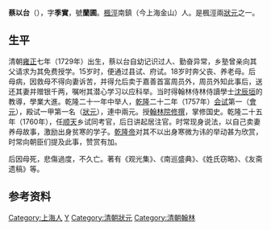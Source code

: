 {{Unreferenced|time=2020-08-24T03:02:55+00:00}}
'''蔡以台'''（{{bd|1729年||？|catIdx=C蔡}}），字'''季實'''，號'''蘭圃'''。[[楓涇|楓涇]]南鎮（今上海金山）人。是楓涇兩[[狀元|狀元]]之一。

== 生平 ==
清朝[[雍正|雍正]]七年（1729年）出生，蔡以台自幼记识过人、勤奋异常，乡塾曾亲向其父请求为其免费授学。15岁时，便通过县试、府试。18岁时奔父丧、养老母。后母病，因救母不得向妻诉苦，并得允后卖于嘉善首富周员外，周员外知此事后，送还其妻并赠银千两，嘱咐其潜心学习以应科举。当时得翰林侍林侍讀學士[[沈辰垣|沈辰垣]]的教導，學業大進。乾隆二十一年中举人，[[乾隆|乾隆]]二十二年（1757年）[[会试|会试]]第一（[[會元|會元]]），殿试一甲第一名（[[狀元|狀元]]），連中兩元。授[[翰林院|翰林院]][[修撰|修撰]]，掌修国史。乾隆二十五年（1760年），任[[顺天|顺天]]乡试同考官，后日讲起居注官。时常现身说法，以自己卖妻养母故事，激励出身贫寒的学子。[[乾隆帝|乾隆帝]]对其不以出身寒微为讳的举动甚为欣赏，时常向朝臣们提及此事，赞赏有加。

后因母死，悲傷過度，不久亡。著有《观光集》、《南巡盛典》、《姓氏窃略》、《友斋遗稿》等。

== 参考资料 ==
{{reflist}}

{{乾隆二十二年丁丑科殿試金榜}}

{{Authority control}}

{{DEFAULTSORT:Cai蔡}}
[[Category:上海人|Category:上海人]]
[[Category:蔡姓|Y]]
[[Category:清朝狀元|Category:清朝狀元]]
[[Category:清朝翰林|Category:清朝翰林]]